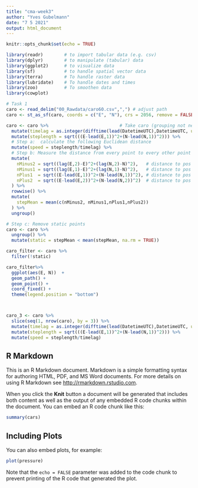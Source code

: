 ```yaml
---
title: "cma-week3"
author: "Yves Gubelmann"
date: "7 5 2021"
output: html_document
---
```


```r
knitr::opts_chunk$set(echo = TRUE)

library(readr)        # to import tabular data (e.g. csv)
library(dplyr)        # to manipulate (tabular) data
library(ggplot2)      # to visualize data
library(sf)           # to handle spatial vector data
library(terra)        # To handle raster data
library(lubridate)    # To handle dates and times
library(zoo)          # To smoothen data
library(cowplot)

```


```r
# Task 1
caro <- read_delim("00_Rawdata/caro60.csv",",") # adjust path
caro <- st_as_sf(caro, coords = c("E", "N"), crs = 2056, remove = FALSE)

caro <- caro %>%                           # Take caro (grouping not needed)
  mutate(timelag = as.integer(difftime(lead(DatetimeUTC),DatetimeUTC, units = "secs"))) %>% 
  mutate(steplength = sqrt(((E-lead(E,1))^2+(N-lead(N,1))^2))) %>%
  # Step a:  calculate the following Euclidean distance
  mutate(speed = steplength/timelag) %>% 
  # Step b: Measure the distance from every point to every other point within this temporal window
  mutate( 
    nMinus2 = sqrt((lag(E,2)-E)^2+(lag(N,2)-N)^2),   # distance to pos -30 minutes
    nMinus1 = sqrt((lag(E,1)-E)^2+(lag(N,1)-N)^2),   # distance to pos -15 minutes
    nPlus1  = sqrt((E-lead(E,1))^2+(N-lead(N,1))^2), # distance to pos +15 mintues
    nPlus2  = sqrt((E-lead(E,2))^2+(N-lead(N,2))^2)  # distance to pos +30 minutes
  ) %>% 
  rowwise() %>%
  mutate(
    stepMean = mean(c(nMinus2, nMinus1,nPlus1,nPlus2))
  ) %>%
  ungroup() 

# Step c: Remove static points
caro <- caro %>% 
  ungroup() %>%
  mutate(static = stepMean < mean(stepMean, na.rm = TRUE))

caro_filter <- caro %>%
  filter(!static)

caro_filter%>%
  ggplot(aes(E, N))  +
  geom_path() +
  geom_point() +
  coord_fixed() +
  theme(legend.position = "bottom")



caro_3 <- caro %>% 
  slice(seq(1, nrow(caro), by = 3)) %>% 
  mutate(timelag = as.integer(difftime(lead(DatetimeUTC),DatetimeUTC, units = "secs"))) %>% 
  mutate(steplength = sqrt(((E-lead(E,1))^2+(N-lead(N,1))^2))) %>% 
  mutate(speed = steplength/timelag)

```

## R Markdown

This is an R Markdown document. Markdown is a simple formatting syntax for authoring HTML, PDF, and MS Word documents. For more details on using R Markdown see <http://rmarkdown.rstudio.com>.

When you click the **Knit** button a document will be generated that includes both content as well as the output of any embedded R code chunks within the document. You can embed an R code chunk like this:

```r
summary(cars)
```

## Including Plots

You can also embed plots, for example:

```r
plot(pressure)
```

Note that the `echo = FALSE` parameter was added to the code chunk to prevent printing of the R code that generated the plot.
